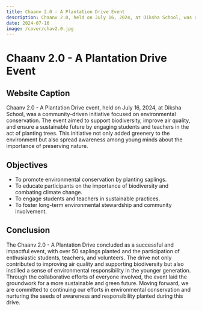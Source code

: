 ```yaml
---
title: Chaanv 2.0 - A Plantation Drive Event
description: Chaanv 2.0, held on July 16, 2024, at Diksha School, was a community-driven initiative focused on environmental conservation, aiming to support biodiversity and ensure a sustainable future.
date: 2024-07-16
image: /cover/chav2.0.jpg
---
```


# Chaanv 2.0 - A Plantation Drive Event

## Website Caption

Chaanv 2.0 - A Plantation Drive event, held on July 16, 2024, at Diksha School, was a community-driven initiative focused on environmental conservation. The event aimed to support biodiversity, improve air quality, and ensure a sustainable future by engaging students and teachers in the act of planting trees. This initiative not only added greenery to the environment but also spread awareness among young minds about the importance of preserving nature.

## Objectives

- To promote environmental conservation by planting saplings.
- To educate participants on the importance of biodiversity and combating climate change.
- To engage students and teachers in sustainable practices.
- To foster long-term environmental stewardship and community involvement.

## Conclusion

The Chaanv 2.0 - A Plantation Drive concluded as a successful and impactful event, with over 50 saplings planted and the participation of enthusiastic students, teachers, and volunteers. The drive not only contributed to improving air quality and supporting biodiversity but also instilled a sense of environmental responsibility in the younger generation. Through the collaborative efforts of everyone involved, the event laid the groundwork for a more sustainable and green future. Moving forward, we are committed to continuing our efforts in environmental conservation and nurturing the seeds of awareness and responsibility planted during this drive.
